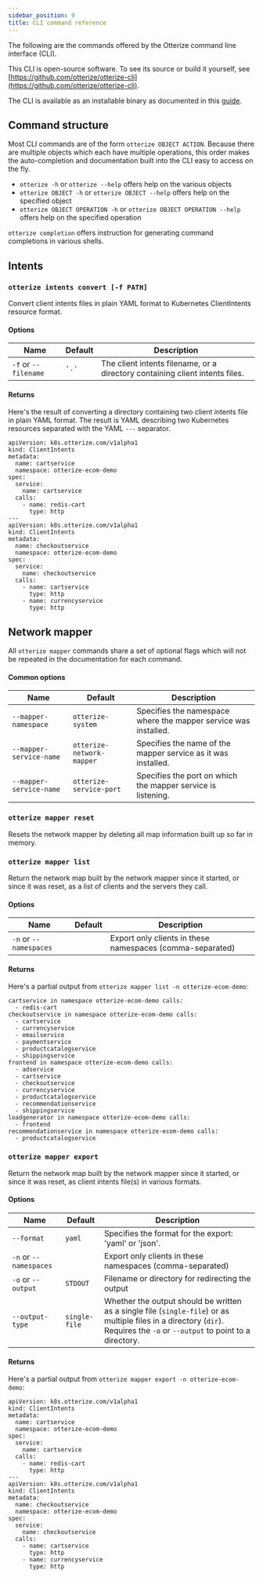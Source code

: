 ```yaml
---
sidebar_position: 9
title: CLI command reference
---
```


The following are the commands offered by the Otterize command line interface (CLI).

This CLI is open-source software. To see its source or build it yourself,
see [https://github.com/otterize/otterize-cli](https://github.com/otterize/otterize-cli).

The CLI is available as an installable binary as documented in this [guide](/k8s-installation/#install-the-otterize-cli).

## Command structure

Most CLI commands are of the form `otterize OBJECT ACTION`. Because there are multiple objects
which each have multiple operations, this order makes the auto-completion and documentation built into the CLI
easy to access on the fly.

- `otterize -h` or `otterize --help` offers help on the various objects
- `otterize OBJECT -h` or `otterize OBJECT --help` offers help on the specified object
- `otterize OBJECT OPERATION -h` or `otterize OBJECT OPERATION --help` offers help on the specified operation

`otterize completion` offers instruction for generating command completions in various shells.

## Intents

### `otterize intents convert [-f PATH]`

Convert client intents files in plain YAML format to Kubernetes ClientIntents resource format.

#### Options

| Name | Default | Description |
| --- | --- | --- |
| `-f` or `--filename` | `'.'` | The client intents filename, or a directory containing client intents files. |

#### Returns

Here's the result of converting a directory containing two client intents file in plain YAML format.
The result is YAML describing two Kubernetes resources separated with the YAML `---` separator.

```shell
apiVersion: k8s.otterize.com/v1alpha1
kind: ClientIntents
metadata:
  name: cartservice
  namespace: otterize-ecom-demo
spec:
  service:
    name: cartservice
  calls:
    - name: redis-cart
      type: http
---
apiVersion: k8s.otterize.com/v1alpha1
kind: ClientIntents
metadata:
  name: checkoutservice
  namespace: otterize-ecom-demo
spec:
  service:
    name: checkoutservice
  calls:
    - name: cartservice
      type: http
    - name: currencyservice
      type: http
```

## Network mapper

All `otterize mapper` commands share a set of optional flags which will not be repeated in the documentation
for each command.

#### Common options

| Name | Default | Description |
| --- | --- | --- |
| `--mapper-namespace` | `otterize-system` | Specifies the namespace where the mapper service was installed. |
| `--mapper-service-name` | `otterize-network-mapper` | Specifies the name of the mapper service as it was installed. |
| `--mapper-service-name` | `otterize-service-port` | Specifies the port on which the mapper service is listening. |


### `otterize mapper reset`

Resets the network mapper by deleting all map information built up so far in memory.

### `otterize mapper list`

Return the network map built by the network mapper since it started, or since it was reset,
as a list of clients and the servers they call.

#### Options

| Name | Default | Description |
| --- | --- | --- |
| `-n` or `--namespaces` |  | Export only clients in these namespaces (comma-separated) |

#### Returns

Here's a partial output from `otterize mapper list -n otterize-ecom-demo`:

```shell
cartservice in namespace otterize-ecom-demo calls:
  - redis-cart
checkoutservice in namespace otterize-ecom-demo calls:
  - cartservice
  - currencyservice
  - emailservice
  - paymentservice
  - productcatalogservice
  - shippingservice
frontend in namespace otterize-ecom-demo calls:
  - adservice
  - cartservice
  - checkoutservice
  - currencyservice
  - productcatalogservice
  - recommendationservice
  - shippingservice
loadgenerator in namespace otterize-ecom-demo calls:
  - frontend
recommendationservice in namespace otterize-ecom-demo calls:
  - productcatalogservice
```

### `otterize mapper export`

Return the network map built by the network mapper since it started, or since it was reset,
as client intents file(s) in various formats.

#### Options

| Name | Default | Description |
| --- | --- | --- |
| `--format` | `yaml` | Specifies the format for the export: 'yaml' or 'json'. |
| `-n` or `--namespaces` |  | Export only clients in these namespaces (comma-separated) |
| `-o` or `--output` | `STDOUT` | Filename or directory for redirecting the output |
| `--output-type` | `single-file` | Whether the output should be written as a single file (`single-file`) or as multiple files in a directory (`dir`). Requires the `-o` or `--output` to point to a directory. |

#### Returns

Here's a partial output from `otterize mapper export -n otterize-ecom-demo`:

```shell
apiVersion: k8s.otterize.com/v1alpha1
kind: ClientIntents
metadata:
  name: cartservice
  namespace: otterize-ecom-demo
spec:
  service:
    name: cartservice
  calls:
    - name: redis-cart
      type: http
---
apiVersion: k8s.otterize.com/v1alpha1
kind: ClientIntents
metadata:
  name: checkoutservice
  namespace: otterize-ecom-demo
spec:
  service:
    name: checkoutservice
  calls:
    - name: cartservice
      type: http
    - name: currencyservice
      type: http
```
